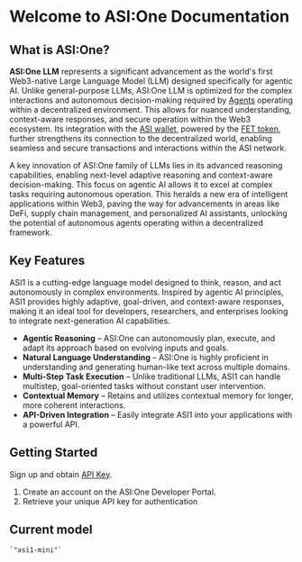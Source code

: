 # Welcome to ASI:One Documentation

## What is ASI:One?

**ASI:One LLM** represents a significant advancement as the world's first Web3-native Large Language Model (LLM) designed specifically for agentic AI. Unlike general-purpose LLMs, ASI:One LLM is optimized for the complex interactions and autonomous decision-making required by [Agents](https://uagents.fetch.ai/docs/) operating within a decentralized environment. This allows for nuanced understanding, context-aware responses, and secure operation within the Web3 ecosystem. Its integration with the [ASI wallet](https://network.fetch.ai/docs/guides/asi-wallet/web-wallet/get-started), powered by the [FET token](https://network.fetch.ai/docs/introduction/native-and-erc-fet), further strengthens its connection to the decentralized world, enabling seamless and secure transactions and interactions within the ASI network.

A key innovation of ASI:One family of LLMs lies in its advanced reasoning capabilities, enabling next-level adaptive reasoning and context-aware decision-making. This focus on agentic AI allows it to excel at complex tasks requiring autonomous operation. This heralds a new era of intelligent applications within Web3, paving the way for advancements in areas like DeFi, supply chain management, and personalized AI assistants, unlocking the potential of autonomous agents operating within a decentralized framework.

## Key Features

ASI1 is a cutting-edge language model designed to think, reason, and act autonomously in complex environments. Inspired by agentic AI principles, ASI1 provides highly adaptive, goal-driven, and context-aware responses, making it an ideal tool for developers, researchers, and enterprises looking to integrate next-generation AI capabilities.

- **Agentic Reasoning** – ASI:One can autonomously plan, execute, and adapt its approach based on evolving inputs and goals.
- **Natural Language Understanding** – ASI:One is highly proficient in understanding and generating human-like text across multiple domains. 
- **Multi-Step Task Execution** – Unlike traditional LLMs, ASI1 can handle multistep, goal-oriented tasks without constant user intervention. 
- **Contextual Memory** – Retains and utilizes contextual memory for longer, more coherent interactions. 
- **API-Driven Integration** – Easily integrate ASI1 into your applications with a powerful API.

## Getting Started

Sign up and obtain [API Key](/docs/core/api-key).

1. Create an account on the ASI:One Developer Portal.
2. Retrieve your unique API key for authentication

## Current model

    `"asi1-mini"`

